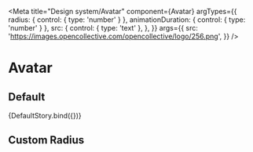 
<Meta
  title="Design system/Avatar"
  component={Avatar}
  argTypes={{
    radius: { control: { type: 'number' } },
    animationDuration: { control: { type: 'number' } },
    src: { control: { type: 'text' }, },
  }}
  args={{
    src: 'https://images.opencollective.com/opencollective/logo/256.png',
  }}
/>

# Avatar

## Default


<Story name="Default">{DefaultStory.bind({})}</Story>

<ArgsTable story="Default" />

## Custom Radius

<Canvas>
  <Story name="Custom radius" parameters={{ controls: { hideNoControlsWarning: true } }}>
    <Avatar src='https://images.opencollective.com/opencollective/logo/256.png' radius={30} />
    <Avatar src='https://images.opencollective.com/opencollective/logo/256.png' radius={50} />
    <Avatar src='https://images.opencollective.com/opencollective/logo/256.png' radius={70} />
    <Avatar src='https://images.opencollective.com/opencollective/logo/256.png' radius={90} />
    <Avatar src='https://images.opencollective.com/opencollective/logo/256.png' radius={110} />
  </Story>
</Canvas>
